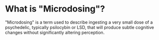 # What is "Microdosing"?

"Microdosing" is a term used to describe ingesting a very small dose of a psychedelic, typically psilocybin or LSD, that will produce subtle cognitive changes without significantly altering perception.